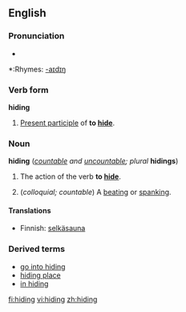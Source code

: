 ==English==

===Pronunciation===
*{{audio|en-us-hiding.ogg|Audio (US)}}

*:Rhymes: [[Rhymes:English:-aɪdɪŋ|-aɪdɪŋ]]

===Verb form===
'''hiding'''

# [[Present participle]] of '''to [[hide]]'''.

===Noun===
'''hiding''' (''[[countable]] and [[uncountable]]; plural'' '''hidings''')

# {{uncountable}} The action of the verb '''to [[hide]]'''.
# (''colloquial; countable'') A [[beating]] or [[spanking]].

====Translations====
{{trans-top|The action of the verb to hide}}
{{trans-mid}}
{{trans-bottom}}

{{trans-top|A beating or spanking}}
*Finnish: [[selkäsauna]]
{{trans-mid}}
{{trans-bottom}}

===Derived terms===
*[[go into hiding]]
*[[hiding place]]
*[[in hiding]]

[[fi:hiding]]
[[vi:hiding]]
[[zh:hiding]]